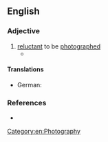 ==English==

===Adjective===
{{en-adj|head=[[camera]]-[[shy]]}}

# [[reluctant]] to be [[photograph]]ed
#* {{quote-journal|en|date=2019 November 6|title=Stop & Examine|journal=Rail|page=79, caption|text=Off to [[Essex]], where Geoff Hutton brings our attention to our latest station cat.<br>"[[Gidea Park]] Station on the [[TfL]] [[Shenfield]] line also has a cat, although she is a bit '''camera shy'''," he says. "Apparently she lives in a neighbouring house, but spends much of her time at the station - usually, as illustrated, on the north side [[ticket barrier]]. Surely such an arrangement should be mandatory for all stations?"}}

====Translations====
{{trans-top|camera-shy}}
* German: {{t+|de|kamerascheu}}
{{trans-mid}}
{{trans-bottom}}

===References===
* {{R:Lexico}}

[[Category:en:Photography]]
